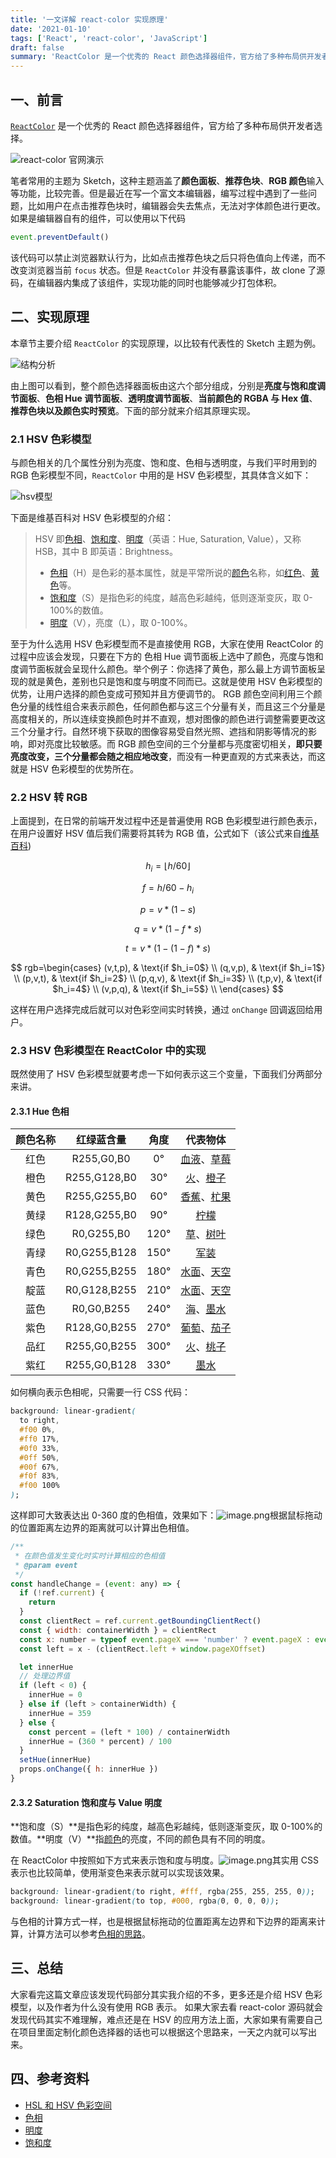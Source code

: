 ```yaml
---
title: '一文详解 react-color 实现原理'
date: '2021-01-10'
tags: ['React', 'react-color', 'JavaScript']
draft: false
summary: 'ReactColor 是一个优秀的 React 颜色选择器组件，官方给了多种布局供开发者选择，那么它内部是怎么实现的呢？'
---
```


## 一、前言

[`ReactColor`](https://github.com/casesandberg/react-color) 是一个优秀的 React 颜色选择器组件，官方给了多种布局供开发者选择。

![react-color 官网演示](/static/images/how-react-color-work/react-color.png)

笔者常用的主题为 Sketch，这种主题涵盖了**颜色面板**、**推荐色块**、**RGB 颜色**输入等功能，比较完善。但是最近在写一个富文本编辑器，编写过程中遇到了一些问题，比如用户在点击推荐色块时，编辑器会失去焦点，无法对字体颜色进行更改。如果是编辑器自有的组件，可以使用以下代码

```javascript
event.preventDefault()
```

该代码可以禁止浏览器默认行为，比如点击推荐色块之后只将色值向上传递，而不改变浏览器当前 `focus` 状态。但是 `ReactColor` 并没有暴露该事件，故 clone 了源码，在编辑器内集成了该组件，实现功能的同时也能够减少打包体积。

## 二、实现原理

本章节主要介绍 `ReactColor` 的实现原理，以比较有代表性的 Sketch 主题为例。

![结构分析](/static/images/how-react-color-work/principle.png)

由上图可以看到，整个颜色选择器面板由这六个部分组成，分别是**亮度与饱和度调节面板**、**色相 Hue 调节面板**、**透明度调节面板**、**当前颜色的 RGBA 与 Hex 值**、**推荐色块以及颜色实时预览**。下面的部分就来介绍其原理实现。

### 2.1 HSV 色彩模型

与颜色相关的几个属性分别为亮度、饱和度、色相与透明度，与我们平时用到的 RGB 色彩模型不同，`ReactColor` 中用的是 HSV 色彩模型，其具体含义如下：

![hsv模型](/static/images/how-react-color-work/hsv.png)

下面是维基百科对 HSV 色彩模型的介绍：

> HSV 即[色相](https://zh.wikipedia.org/wiki/%E8%89%B2%E7%9B%B8)、[饱和度](<https://zh.wikipedia.org/wiki/%E8%89%B2%E5%BA%A6_(%E8%89%B2%E5%BD%A9%E5%AD%A6)>)、[明度](https://zh.wikipedia.org/wiki/%E6%98%8E%E5%BA%A6)（英语：Hue, Saturation, Value），又称 HSB，其中 B 即英语：Brightness。
>
> - [色相](https://zh.wikipedia.org/wiki/%E8%89%B2%E7%9B%B8)（H）是色彩的基本属性，就是平常所说的[颜色](https://zh.wikipedia.org/wiki/%E9%A2%9C%E8%89%B2)名称，如[红色](https://zh.wikipedia.org/wiki/%E7%BA%A2%E8%89%B2)、[黄色](https://zh.wikipedia.org/wiki/%E9%BB%84%E8%89%B2)等。
> - [饱和度](<https://zh.wikipedia.org/wiki/%E8%89%B2%E5%BA%A6_(%E8%89%B2%E5%BD%A9%E5%AD%A6)>)（S）是指色彩的纯度，越高色彩越纯，低则逐渐变灰，取 0-100%的数值。
> - [明度](https://zh.wikipedia.org/wiki/%E6%98%8E%E5%BA%A6)（V），亮度（L），取 0-100%。

至于为什么选用 HSV 色彩模型而不是直接使用 RGB，大家在使用 ReactColor 的过程中应该会发现，只要在下方的 色相 Hue 调节面板上选中了颜色，亮度与饱和度调节面板就会呈现什么颜色。举个例子：你选择了黄色，那么最上方调节面板呈现的就是黄色，差别也只是饱和度与明度不同而已。这就是使用 HSV 色彩模型的优势，让用户选择的颜色变成可预知并且方便调节的。
RGB 颜色空间利用三个颜色分量的线性组合来表示颜色，任何颜色都与这三个分量有关，而且这三个分量是高度相关的，所以连续变换颜色时并不直观，想对图像的颜色进行调整需要更改这三个分量才行。自然环境下获取的图像容易受自然光照、遮挡和阴影等情况的影响，即对亮度比较敏感。而 RGB 颜色空间的三个分量都与亮度密切相关，**即只要亮度改变，三个分量都会随之相应地改变**，而没有一种更直观的方式来表达，而这就是 HSV 色彩模型的优势所在。

### 2.2 HSV 转 RGB

上面提到，在日常的前端开发过程中还是普遍使用 RGB 色彩模型进行颜色表示，在用户设置好 HSV 值后我们需要将其转为 RGB 值，公式如下（该公式来自[维基百科](https://zh.wikipedia.org/wiki/HSL%E5%92%8CHSV%E8%89%B2%E5%BD%A9%E7%A9%BA%E9%97%B4#%E4%BB%8EHSV%E5%88%B0RGB%E7%9A%84%E8%BD%AC%E6%8D%A2))

$$
h_i = \lfloor h/60 \rfloor
$$

$$
f = h/60 - h_i
$$

$$
p = v * (1-s)
$$

$$
q = v*(1-f*s)
$$

$$
t = v * (1 - (1-f)*s)
$$

$$
rgb=\begin{cases}
(v,t,p),  & \text{if $h_i=0$} \\
(q,v,p), & \text{if $h_i=1$} \\
(p,v,t), & \text{if $h_i=2$} \\
(p,q,v), & \text{if $h_i=3$} \\
(t,p,v), & \text{if $h_i=4$} \\
(v,p,q), & \text{if $h_i=5$} \\
\end{cases}
$$

这样在用户选择完成后就可以对色彩空间实时转换，通过 `onChange` 回调返回给用户。

### 2.3 HSV 色彩模型在 ReactColor 中的实现

既然使用了 HSV 色彩模型就要考虑一下如何表示这三个变量，下面我们分两部分来讲。

#### 2.3.1 Hue 色相

| 颜色名称 |  红绿蓝含量  | 角度 |                                                      代表物体                                                      |
| :------: | :----------: | :--: | :----------------------------------------------------------------------------------------------------------------: |
|   红色   |  R255,G0,B0  |  0°  | [血液](https://zh.wikipedia.org/wiki/%E8%A1%80%E6%B6%B2)、[草莓](https://zh.wikipedia.org/wiki/%E8%8D%89%E8%8E%93) |
|   橙色   | R255,G128,B0 | 30°  |      [火](https://zh.wikipedia.org/wiki/%E7%81%AB)、[橙子](https://zh.wikipedia.org/wiki/%E6%A9%99%E5%AD%90)       |
|   黄色   | R255,G255,B0 | 60°  | [香蕉](https://zh.wikipedia.org/wiki/%E9%A6%99%E8%95%89)、[杧果](https://zh.wikipedia.org/wiki/%E6%9D%A7%E6%9E%9C) |
|   黄绿   | R128,G255,B0 | 90°  |                              [柠檬](https://zh.wikipedia.org/wiki/%E6%AA%B8%E6%AA%AC)                              |
|   绿色   |  R0,G255,B0  | 120° |      [草](https://zh.wikipedia.org/wiki/%E8%8D%89)、[树叶](https://zh.wikipedia.org/wiki/%E6%A8%B9%E8%91%89)       |
|   青绿   | R0,G255,B128 | 150° |                              [军装](https://zh.wikipedia.org/wiki/%E5%86%9B%E8%A3%85)                              |
|   青色   | R0,G255,B255 | 180° | [水面](https://zh.wikipedia.org/wiki/%E6%B0%B4%E9%9D%A2)、[天空](https://zh.wikipedia.org/wiki/%E5%A4%A9%E7%A9%BA) |
|   靛蓝   | R0,G128,B255 | 210° | [水面](https://zh.wikipedia.org/wiki/%E6%B0%B4%E9%9D%A2)、[天空](https://zh.wikipedia.org/wiki/%E5%A4%A9%E7%A9%BA) |
|   蓝色   |  R0,G0,B255  | 240° |      [海](https://zh.wikipedia.org/wiki/%E6%B5%B7)、[墨水](https://zh.wikipedia.org/wiki/%E5%A2%A8%E6%B0%B4)       |
|   紫色   | R128,G0,B255 | 270° | [葡萄](https://zh.wikipedia.org/wiki/%E8%91%A1%E8%90%84)、[茄子](https://zh.wikipedia.org/wiki/%E8%8C%84%E5%AD%90) |
|   品红   | R255,G0,B255 | 300° |      [火](https://zh.wikipedia.org/wiki/%E7%81%AB)、[桃子](https://zh.wikipedia.org/wiki/%E6%A1%83%E5%AD%90)       |
|   紫红   | R255,G0,B128 | 330° |                              [墨水](https://zh.wikipedia.org/wiki/%E5%A2%A8%E6%B0%B4)                              |

如何横向表示色相呢，只需要一行 CSS 代码：

```css
background: linear-gradient(
  to right,
  #f00 0%,
  #ff0 17%,
  #0f0 33%,
  #0ff 50%,
  #00f 67%,
  #f0f 83%,
  #f00 100%
);
```

这样即可大致表达出 0-360 度的色相值，效果如下：![image.png](/static/images/how-react-color-work/hue.png)根据鼠标拖动的位置距离左边界的距离就可以计算出色相值。

```javascript
/**
 * 在颜色值发生变化时实时计算相应的色相值
 * @param event
 */
const handleChange = (event: any) => {
  if (!ref.current) {
    return
  }
  const clientRect = ref.current.getBoundingClientRect()
  const { width: containerWidth } = clientRect
  const x: number = typeof event.pageX === 'number' ? event.pageX : event.touches[0].pageX
  const left = x - (clientRect.left + window.pageXOffset)

  let innerHue
  // 处理边界值
  if (left < 0) {
    innerHue = 0
  } else if (left > containerWidth) {
    innerHue = 359
  } else {
    const percent = (left * 100) / containerWidth
    innerHue = (360 * percent) / 100
  }
  setHue(innerHue)
  props.onChange({ h: innerHue })
}
```

#### 2.3.2 Saturation 饱和度与 Value 明度

**饱和度（S）**是指色彩的纯度，越高色彩越纯，低则逐渐变灰，取 0-100%的数值。**明度（V）**指[颜色](https://zh.wikipedia.org/wiki/%E9%A2%9C%E8%89%B2)的亮度，不同的颜色具有不同的明度。

在 ReactColor 中按照如下方式来表示饱和度与明度。![image.png](/static/images/how-react-color-work/saturation.png)其实用 CSS 表示也比较简单，使用渐变色来表示就可以实现该效果。

```css
background: linear-gradient(to right, #fff, rgba(255, 255, 255, 0));
background: linear-gradient(to top, #000, rgba(0, 0, 0, 0));
```

与色相的计算方式一样，也是根据鼠标拖动的位置距离左边界和下边界的距离来计算，计算方法可以参考[色相的思路](#SDLwT)。

## 三、总结

大家看完这篇文章应该发现代码部分其实我介绍的不多，更多还是介绍 HSV 色彩模型，以及作者为什么没有使用 RGB 表示。
如果大家去看 react-color 源码就会发现代码其实不难理解，难点还是在 HSV 的应用方法上面，大家如果有需要自己在项目里面定制化颜色选择器的话也可以根据这个思路来，一天之内就可以写出来。

## 四、参考资料

- [HSL 和 HSV 色彩空间](https://zh.wikipedia.org/wiki/HSL%E5%92%8CHSV%E8%89%B2%E5%BD%A9%E7%A9%BA%E9%97%B4)
- [色相](https://zh.wikipedia.org/wiki/%E8%89%B2%E7%9B%B8)
- [明度](https://zh.wikipedia.org/wiki/%E6%98%8E%E5%BA%A6)
- [饱和度](<https://zh.wikipedia.org/wiki/%E8%89%B2%E5%BA%A6_(%E8%89%B2%E5%BD%A9%E5%AD%A6)>)
